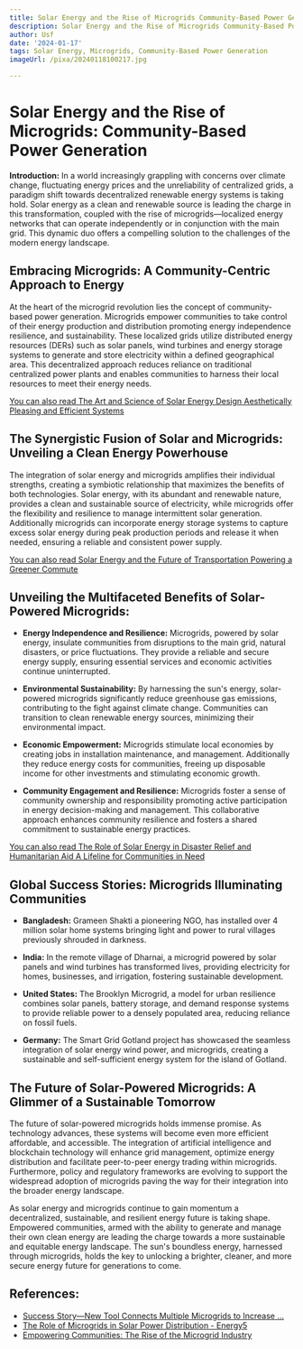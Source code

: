 ```yaml
---
title: Solar Energy and the Rise of Microgrids Community-Based Power Generation
description: Solar Energy and the Rise of Microgrids Community-Based Power Generation
author: Usf
date: '2024-01-17'
tags: Solar Energy, Microgrids, Community-Based Power Generation
imageUrl: /pixa/20240118100217.jpg

---
```

# Solar Energy and the Rise of Microgrids: Community-Based Power Generation

**Introduction:**
In a  world increasingly grappling with concerns over  climate change, fluctuating energy prices  and the unreliability of  centralized grids, a paradigm  shift towards decentralized renewable energy systems is taking hold. Solar energy as a clean and renewable source is leading the charge in this transformation, coupled with the rise of microgrids—localized energy  networks that can operate independently or in conjunction with the main grid. This  dynamic duo offers a compelling solution  to the challenges of the modern energy landscape.

## Embracing Microgrids: A Community-Centric Approach to  Energy
At the heart of the microgrid revolution lies the concept of community-based power generation. Microgrids empower communities to take control of their energy production and distribution  promoting energy  independence resilience, and sustainability. These localized grids utilize distributed energy resources (DERs) such as solar  panels, wind turbines and energy storage systems to generate and store electricity within a defined  geographical area. This decentralized approach reduces reliance on traditional centralized power plants and  enables communities to harness their local  resources to meet their energy needs.

[You can also read The Art and Science of Solar Energy Design Aesthetically Pleasing and Efficient Systems](The%20Art%20and%20Science%20of%20Solar%20Energy%20Design%20Aesthetically%20Pleasing%20and%20Efficient%20Systems)


## The Synergistic Fusion of Solar  and Microgrids: Unveiling a Clean Energy Powerhouse
The integration of  solar energy and microgrids amplifies their individual strengths, creating a symbiotic  relationship that maximizes the benefits of  both technologies.  Solar energy, with its abundant and renewable nature, provides a clean and sustainable source of electricity, while microgrids offer the flexibility and resilience to manage  intermittent  solar generation. Additionally  microgrids can incorporate energy storage systems to capture excess solar energy during peak production  periods and release it when  needed, ensuring a reliable and consistent power supply.

[You can also read Solar Energy and the Future of Transportation Powering a Greener Commute](Solar%20Energy%20and%20the%20Future%20of%20Transportation%20Powering%20a%20Greener%20Commute)


## Unveiling the Multifaceted Benefits  of Solar-Powered Microgrids:
- **Energy  Independence and Resilience:** Microgrids,  powered by solar energy, insulate communities  from disruptions to the main  grid,  natural disasters, or price fluctuations. They provide a reliable and secure energy supply, ensuring essential services  and economic activities continue uninterrupted.


- **Environmental Sustainability:** By harnessing the  sun's energy, solar-powered microgrids significantly  reduce greenhouse gas emissions, contributing to the fight against climate change. Communities can transition to clean renewable energy sources,  minimizing their  environmental impact.


- **Economic Empowerment:** Microgrids stimulate local economies by creating jobs  in installation maintenance, and management. Additionally  they reduce energy costs for communities, freeing up disposable income for  other investments and stimulating economic growth.


- **Community Engagement and Resilience:** Microgrids foster a sense of community ownership and responsibility promoting active participation in energy decision-making and management. This collaborative approach enhances community resilience and fosters a  shared commitment to sustainable energy practices.

[You can also read The Role of Solar  Energy in  Disaster Relief and Humanitarian Aid A Lifeline  for  Communities in Need](The%20Role%20of%20Solar%20Energy%20in%20Disaster%20Relief%20and%20Humanitarian%20Aid%20A%20Lifeline%20for%20Communities%20in%20Need)


## Global Success Stories: Microgrids Illuminating Communities
- **Bangladesh:** Grameen Shakti a pioneering NGO, has installed over 4 million solar  home systems bringing light and power  to rural villages previously shrouded in darkness.


- **India:** In the remote  village of Dharnai, a microgrid  powered by  solar panels and wind turbines has transformed lives, providing  electricity  for homes,  businesses, and irrigation, fostering sustainable development.


- **United States:** The Brooklyn Microgrid, a  model for  urban resilience  combines solar panels, battery storage, and demand response systems to provide reliable power to a densely populated area, reducing reliance on fossil fuels.


- **Germany:** The Smart  Grid Gotland project has showcased the seamless integration of solar energy wind power, and microgrids,  creating a sustainable  and  self-sufficient energy  system for the island of Gotland.

##  The Future of Solar-Powered Microgrids: A Glimmer of a Sustainable Tomorrow
The future of solar-powered microgrids holds immense promise. As technology advances, these systems will become even more efficient affordable, and  accessible. The  integration  of artificial intelligence and blockchain technology will enhance grid management, optimize energy distribution and facilitate peer-to-peer energy trading within microgrids. Furthermore, policy  and regulatory frameworks are evolving to support the widespread  adoption of microgrids paving the way for their integration into the broader energy landscape.

As solar energy and microgrids continue to gain momentum a decentralized, sustainable, and resilient energy future is taking  shape. Empowered communities, armed with the ability to generate and manage their own clean energy  are leading  the charge towards a more sustainable  and equitable energy landscape. The  sun's boundless energy, harnessed through microgrids, holds the key to unlocking a brighter,  cleaner,  and more secure energy future for generations to come.

## References:
- [Success Story—New Tool Connects Multiple Microgrids to Increase ...](https://www.energy.gov/eere/articles/success-story-new-tool-connects-multiple-microgrids-increase-community-resilience)
- [The Role of Microgrids in Solar Power Distribution - Energy5](https://energy5.com/the-role-of-microgrids-in-solar-power-distribution)
- [Empowering Communities: The Rise of the Microgrid Industry](https://www.linkedin.com/pulse/empowering-communities-rise-microgrid-industry-laila-oliver-ifrwf?trk=article-ssr-frontend-pulse_more-articles_related-content-card)
